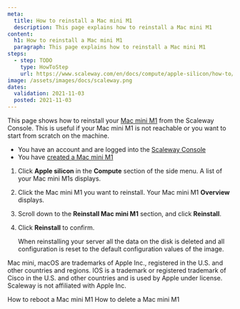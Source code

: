 ```yaml
---
meta:
  title: How to reinstall a Mac mini M1
  description: This page explains how to reinstall a Mac mini M1
content:
  h1: How to reinstall a Mac mini M1
  paragraph: This page explains how to reinstall a Mac mini M1
steps:
  - step: TODO
    type: HowToStep
    url: https://www.scaleway.com/en/docs/compute/apple-silicon/how-to/reinstall-mac-mini-m1/
image: /assets/images/docs/scaleway.png
dates:
  validation: 2021-11-03
  posted: 2021-11-03
---
```


This page shows how to reinstall your [Mac mini M1](/compute/apple-silicon/concepts#mac-mini-m1) from the Scaleway Console. This is useful if your Mac mini M1 is not reachable or you want to start from scratch on the machine.

<Message type="requirement">

  - You have an account and are logged into the [Scaleway Console](https://console.scaleway.com)
  - You have [created a Mac mini M1](/compute/apple-silicon/how-to/create-mac-mini-m1/)

</Message>

1. Click **Apple silicon** in the **Compute** section of the side menu. A list of your Mac mini M1s displays.

  <Lightbox src="scaleway-m1-list.png" alt="" />

2. Click the Mac mini M1 you want to reinstall. Your Mac mini M1 **Overview** displays.

3. Scroll down to the **Reinstall Mac mini M1** section, and click **Reinstall**.

  <Lightbox src="scaleway-m1-reinstall.png" alt="" />

4. Click **Reinstall** to confirm.

    <Message type="important">

    When reinstalling your server all the data on the disk is deleted and all configuration is reset to the default configuration values of the image.

    </Message>

<Message type="note">

Mac mini, macOS are trademarks of Apple Inc., registered in the U.S. and other countries and regions. IOS is a trademark or registered trademark of Cisco in the U.S. and other countries and is used by Apple under license. Scaleway is not affiliated with Apple Inc.

</Message> 

<Navigation title="See Also">
  <PreviousButton to="/compute/apple-silicon/how-to/reboot-mac-mini-m1/">How to reboot a Mac mini M1</PreviousButton>
  <NextButton to="/compute/apple-silicon/how-to/delete-mac-mini-m1/">How to delete a Mac mini M1</NextButton>
</Navigation>